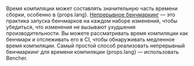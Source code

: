 Время компиляции может составлять значительную часть времени сборки, особенно в {props.lang}. [Непрерывное бенчмаркинг][continuous benchmarking] — это практика запуска бенчмарков на каждом наборе изменений, чтобы убедиться, что изменения не вызывают ухудшения производительности. Вы можете рассматривать время компиляции как бенчмарк и отслеживать его в CI, чтобы обнаруживать медленное время компиляции. Самый простой способ реализовать непрерывный бенчмаркинг для времени компиляции {props.lang} — использовать Bencher.

[continuous benchmarking]: /ru/docs/explanation/continuous-benchmarking/